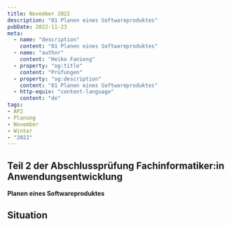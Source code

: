 ```yaml
---
title: November 2022
description: "01 Planen eines Softwareproduktes"
pubDate: 2022-11-23
meta:
  - name: "description"
    content: "01 Planen eines Softwareproduktes"
  - name: "author"
    content: "Heiko Fanieng"
  - property: "og:title"
    content: "Prüfungen"
  - property: "og:description"
    content: "01 Planen eines Softwareproduktes"
  - http-equiv: "content-language"
    content: "de"
tags:
- AP2
- Planung
- November
- Winter
- "2022"
---
```


## Teil 2 der Abschlussprüfung Fachinformatiker:in Anwendungsentwicklung

**Planen eines Softwareproduktes**

## Situation


